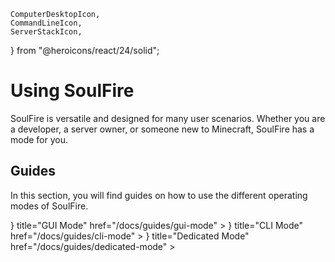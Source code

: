     ComputerDesktopIcon,
    CommandLineIcon,
    ServerStackIcon,
} from "@heroicons/react/24/solid";

# Using SoulFire

SoulFire is versatile and designed for many user scenarios.
Whether you are a developer, a server owner, or someone new to Minecraft, SoulFire has a mode for you.

## Guides

In this section, you will find guides on how to use the different operating modes of SoulFire.

<Cards>
    <Card
        icon={
            <ComputerDesktopIcon/>
        }
        title="GUI Mode"
        href="/docs/guides/gui-mode"
    >
    </Card>
    <Card
        icon={
            <CommandLineIcon/>
        }
        title="CLI Mode"
        href="/docs/guides/cli-mode"
    >
    </Card>
    <Card
        icon={
            <ServerStackIcon/>
        }
        title="Dedicated Mode"
        href="/docs/guides/dedicated-mode"
    >
    </Card>
</Cards>
